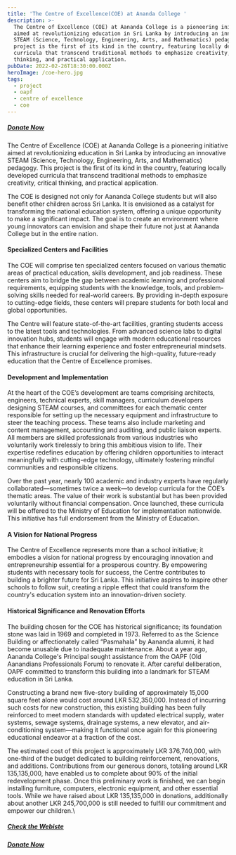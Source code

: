 ```yaml
---
title: 'The Centre of Excellence(COE) at Ananda College '
description: >-
  The Centre of Excellence (COE) at Aananda College is a pioneering initiative
  aimed at revolutionizing education in Sri Lanka by introducing an innovative
  STEAM (Science, Technology, Engineering, Arts, and Mathematics) pedagogy. This
  project is the first of its kind in the country, featuring locally developed
  curricula that transcend traditional methods to emphasize creativity, critical
  thinking, and practical application.
pubDate: 2022-02-26T18:30:00.000Z
heroImage: /coe-hero.jpg
tags:
  - project
  - oapf
  - centre of excellence
  - coe
---
```


##### &#x20;[Donate Now](https://fund.ananda.college/centre)

The Centre of Excellence (COE) at Aananda College is a pioneering initiative aimed at revolutionizing education in Sri Lanka by introducing an innovative STEAM (Science, Technology, Engineering, Arts, and Mathematics) pedagogy. This project is the first of its kind in the country, featuring locally developed curricula that transcend traditional methods to emphasize creativity, critical thinking, and practical application.

The COE is designed not only for Aananda College students but will also benefit other children across Sri Lanka. It is envisioned as a catalyst for transforming the national education system, offering a unique opportunity to make a significant impact. The goal is to create an environment where young innovators can envision and shape their future not just at Aananda College but in the entire nation.

#### Specialized Centers and Facilities

The COE will comprise ten specialized centers focused on various thematic areas of practical education, skills development, and job readiness. These centers aim to bridge the gap between academic learning and professional requirements, equipping students with the knowledge, tools, and problem-solving skills needed for real-world careers. By providing in-depth exposure to cutting-edge fields, these centers will prepare students for both local and global opportunities.

The Centre will feature state-of-the-art facilities, granting students access to the latest tools and technologies. From advanced science labs to digital innovation hubs, students will engage with modern educational resources that enhance their learning experience and foster entrepreneurial mindsets. This infrastructure is crucial for delivering the high-quality, future-ready education that the Centre of Excellence promises.

#### Development and Implementation

At the heart of the COE’s development are teams comprising architects, engineers, technical experts, skill managers, curriculum developers designing STEAM courses, and committees for each thematic center responsible for setting up the necessary equipment and infrastructure to steer the teaching process. These teams also include marketing and content management, accounting and auditing, and public liaison experts. All members are skilled professionals from various industries who voluntarily work tirelessly to bring this ambitious vision to life. Their expertise redefines education by offering children opportunities to interact meaningfully with cutting-edge technology, ultimately fostering mindful communities and responsible citizens.

Over the past year, nearly 100 academic and industry experts have regularly collaborated—sometimes twice a week—to develop curricula for the COE’s thematic areas. The value of their work is substantial but has been provided voluntarily without financial compensation. Once launched, these curricula will be offered to the Ministry of Education for implementation nationwide. This initiative has full endorsement from the Ministry of Education.

#### A Vision for National Progress

The Centre of Excellence represents more than a school initiative; it embodies a vision for national progress by encouraging innovation and entrepreneurship essential for a prosperous country. By empowering students with necessary tools for success, the Centre contributes to building a brighter future for Sri Lanka. This initiative aspires to inspire other schools to follow suit, creating a ripple effect that could transform the country's education system into an innovation-driven society.

#### Historical Significance and Renovation Efforts

The building chosen for the COE has historical significance; its foundation stone was laid in 1969 and completed in 1973. Referred to as the Science Building or affectionately called “Pasmahala” by Aananda alumni, it had become unusable due to inadequate maintenance. About a year ago, Aananda College's Principal sought assistance from the OAPF (Old Aanandians Professionals Forum) to renovate it. After careful deliberation, OAPF committed to transform this building into a landmark for STEAM education in Sri Lanka.

Constructing a brand new five-story building of approximately 15,000 square feet alone would cost around LKR 532,350,000. Instead of incurring such costs for new construction, this existing building has been fully reinforced to meet modern standards with updated electrical supply, water systems, sewage systems, drainage systems, a new elevator, and air-conditioning system—making it functional once again for this pioneering educational endeavor at a fraction of the cost.

The estimated cost of this project is approximately LKR 376,740,000, with one-third of the budget dedicated to building reinforcement, renovations, and additions. Contributions from our generous donors, totaling around LKR 135,135,000, have enabled us to complete about 90% of the initial redevelopment phase. Once this preliminary work is finished, we can begin installing furniture, computers, electronic equipment, and other essential tools. While we have raised about LKR 135,135,000 in donations, additionally about another LKR 245,700,000 is still needed to fulfill our commitment and empower our children.\


##### [Check the Webiste](https://coe.ananda.college/) 

##### [Donate Now](https://fund.ananda.college/centre) 
